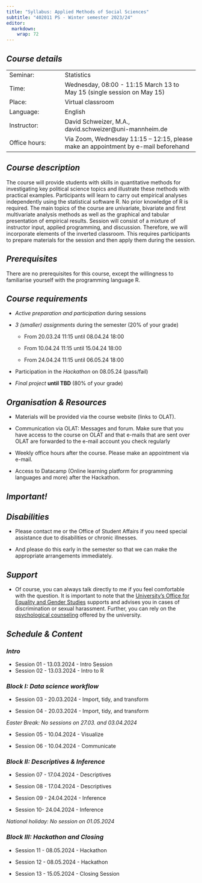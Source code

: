 ```yaml
---
title: "Syllabus: Applied Methods of Social Sciences"
subtitle: "402011 PS - Winter semester 2023/24"
editor: 
  markdown: 
    wrap: 72
---
```


## ***Course details***

|               |                                                                                     |
|---------------------|---------------------------------------------------|
| Seminar:      | Statistics                                                                          |
| Time:         | Wednesday, 08:00 - 11:15 March 13 to May 15 (single session on May 15)              |
| Place:        | Virtual classroom                                                                   |
| Language:     | English                                                                             |
| Instructor:   | David Schweizer, M.A., david.schweizer\@uni-mannheim.de                             |
| Office hours: | Via Zoom, Wednesday 11:15 -- 12:15, please make an appointment by e-mail beforehand |

## ***Course description***

The course will provide students with skills in quantitative methods for
investigating key political science topics and illustrate these methods
with practical examples. Participants will learn to carry out empirical
analyses independently using the statistical software R. No prior
knowledge of R is required. The main topics of the course are
univariate, bivariate and first multivariate analysis methods as well as
the graphical and tabular presentation of empirical results. Session
will consist of a mixture of instructor input, applied programming, and
discussion. Therefore, we will incorporate elements of the inverted
classroom. This requires participants to prepare materials for the
session and then apply them during the session.

## ***Prerequisites***

There are no prerequisites for this course, except the willingness to
familiarise yourself with the programming language R.

## ***Course requirements***

-   *Active preparation and participation* during sessions

-   *3 (smaller)* *assignments* during the semester (20% of your grade)

    -   From 20.03.24 11:15 until 08.04.24 18:00

    -   From 10.04.24 11:15 until 15.04.24 18:00

    -   From 24.04.24 11:15 until 06.05.24 18:00

<!-- -->

-   Participation in the *Hackathon* on 08.05.24 (pass/fail)

-   *Final project* **until TBD** (80% of your grade)

## ***Organisation & Resources***

-   Materials will be provided via the course website (links to OLAT).

-   Communication via OLAT: Messages and forum. Make sure that you have
    access to the course on OLAT and that e-mails that are sent over
    OLAT are forwarded to the e-mail account you check regularly

-   Weekly office hours after the course. Please make an appointment via
    e-mail.

-   Access to Datacamp (Online learning platform for programming
    languages and more) after the Hackathon.

## ***Important!***

::: panel-tabset
## ***Disabilities***

-   Please contact me or the Office of Student Affairs if you need
    special assistance due to disabilities or chronic illnesses.

-   And please do this early in the semester so that we can make the
    appropriate arrangements immediately.

## ***Support***

-   Of course, you can always talk directly to me if you feel
    comfortable with the question. It is important to note that the
    [University's Office for Equality and Gender
    Studies](https://www.uibk.ac.at/gleichbehandlung/belaestigung/ansprechpersonen.html)
    supports and advises you in cases of discrimination or sexual
    harassment. Further, you can rely on the [psychological
    counseling](https://www.studierendenberatung.at/en) offered by the
    university.
:::

## ***Schedule & Content***

### ***Intro***

-   Session 01 - 13.03.2024 - Intro Session
-   Session 02 - 13.03.2024 - Intro to R

### ***Block I: Data science workflow***

-   Session 03 - 20.03.2024 - Import, tidy, and transform

-   Session 04 - 20.03.2024 - Import, tidy, and transform

*Easter Break: No sessions on 27.03. and 03.04.2024*

-   Session 05 - 10.04.2024 - Visualize

-   Session 06 - 10.04.2024 - Communicate

### ***Block II: Descriptives & Inference***

-   Session 07 - 17.04.2024 - Descriptives

-   Session 08 - 17.04.2024 - Descriptives

-   Session 09 - 24.04.2024 - Inference

-   Session 10- 24.04.2024 - Inference

*National holiday: No session on 01.05.2024*

### ***Block III: Hackathon and Closing***

-   Session 11 - 08.05.2024 - Hackathon

-   Session 12 - 08.05.2024 - Hackathon

-   Session 13 - 15.05.2024 - Closing Session
